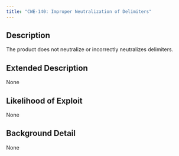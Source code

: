 ```yaml
---
title: "CWE-140: Improper Neutralization of Delimiters"
---
```


## Description
The product does not neutralize or incorrectly neutralizes delimiters.

## Extended Description
None

## Likelihood of Exploit
None

## Background Detail
None
        